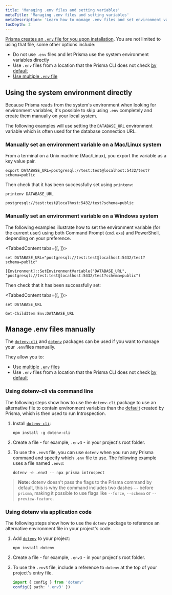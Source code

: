 ```yaml
---
title: 'Managing .env files and setting variables'
metaTitle: 'Managing .env files and setting variables'
metaDescription: 'Learn how to manage .env files and set environment variables'
tocDepth: 2
---
```


<TopBlock>

[Prisma creates an `.env` file for you upon installation](./#how-does-prisma-use-environment-variables). You are not limited to using that file, some other options include:

- Do not use `.env` files and let Prisma use the system environment variables directly
- Use `.env` files from a location that the Prisma CLI does not check [by default](./#using-env-files)
- [Use multiple `.env` file](./using-multiple-env-files)

</TopBlock>

## Using the system environment directly

Because Prisma reads from the system's environment when looking for environment variables, it's possible to skip using `.env` completely and create them manually on your local system. 

<Admonition type="info">

The following examples will use setting the `DATABASE_URL` environment variable which is often used for the database connection URL.

</Admonition>

### Manually set an environment variable on a Mac/Linux system

From a terminal on a Unix machine (Mac/Linux), you export the variable as a key value pair.

```terminal
export DATABASE_URL=postgresql://test:test@localhost:5432/test?schema=public
```

Then check that it has been successfully set using `printenv`:

<CodeWithResult expanded={true}>

<cmd>

```terminal
printenv DATABASE_URL
```

</cmd>

<cmdResult>

```
postgresql://test:test@localhost:5432/test?schema=public
```

</cmdResult>

</CodeWithResult>

### Manually set an environment variable on a Windows system

The following examples illustrate how to set the environment variable (for the current user) using both Command Prompt (`cmd.exe`) and PowerShell, depending on your preference.

<TabbedContent tabs={[<FileWithIcon text="Command Prompt" icon="display"/>, <FileWithIcon text="Powershell" icon="display"/>]}>

<tab>

```terminal
set DATABASE_URL="postgresql://test:test@localhost:5432/test?schema=public"
```

</tab>

<tab>

```terminal
[Environment]::SetEnvironmentVariable("DATABASE_URL", "postgresql://test:test@localhost:5432/test?schema=public")
```

</tab>

</TabbedContent>

Then check that it has been successfully set:

<TabbedContent tabs={[<FileWithIcon text="Command Prompt" icon="display"/>, <FileWithIcon text="Powershell" icon="display"/>]}>

<tab>

```terminal
set DATABASE_URL
```

</tab>

<tab>

```terminal
Get-ChildItem Env:DATABASE_URL
```

</tab>

</TabbedContent>

## Manage <inlinecode>.env</inlinecode> files manually

The [`dotenv-cli`](https://www.npmjs.com/package/dotenv-cli) and [`dotenv`](https://www.npmjs.com/package/dotenv) packages can be used if you want to manage your `.env`files manually.

They allow you to:

- [Use multiple `.env` files](./using-multiple-env-files)
- Use `.env` files from a location that the Prisma CLI does not check [by default](./#using-env-files)

### Using <inlinecode>dotenv-cli</inlinecode> via command line

The following steps show how to use the `dotenv-cli` package to use an alternative file to contain environment variables than the [default](./#using-env-files) created by Prisma, which is then used to run Introspection.

1.  Install [`dotenv-cli`](https://www.npmjs.com/package/dotenv-cli):

    ```
    npm install -g dotenv-cli
    ```

2.  Create a file - for example, `.env3` - in your project's root folder.

3.  To use the `.env3` file, you can use `dotenv` when you run any Prisma command and specify which `.env` file to use. The following example uses a file named `.env3`:

    ```
    dotenv -e .env3 -- npx prisma introspect
    ```

> **Note:** dotenv doesn't pass the flags to the Prisma command by default, this is why the command includes two dashes `--` before `prisma`, making it possible to use flags like `--force`, `--schema` or `--preview-feature`.

### Using <inlinecode>dotenv</inlinecode> via application code

The following steps show how to use the `dotenv` package to reference an alternative environment file in your project's code.

1.  Add [`dotenv`](https://www.npmjs.com/package/dotenv) to your project:

    ```
    npm install dotenv
    ```

2.  Create a file - for example, `.env3` - in your project's root folder.

3.  To use the `.env3` file, include a reference to `dotenv` at the top of your project's entry file.

    ```ts
    import { config } from 'dotenv'
    config({ path: '.env3' })
    ```
